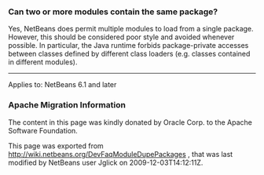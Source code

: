 <!--

    Licensed to the Apache Software Foundation (ASF) under one
    or more contributor license agreements.  See the NOTICE file
    distributed with this work for additional information
    regarding copyright ownership.  The ASF licenses this file
    to you under the Apache License, Version 2.0 (the
    "License"); you may not use this file except in compliance
    with the License.  You may obtain a copy of the License at

      http://www.apache.org/licenses/LICENSE-2.0

    Unless required by applicable law or agreed to in writing,
    software distributed under the License is distributed on an
    "AS IS" BASIS, WITHOUT WARRANTIES OR CONDITIONS OF ANY
    KIND, either express or implied.  See the License for the
    specific language governing permissions and limitations
    under the License.

-->

===Can two or more modules contain the same package?===

Yes, NetBeans does permit multiple modules to load from a single package.
However, this should be considered poor style and avoided whenever possible.
In particular, the Java runtime forbids package-private accesses
between classes defined by different class loaders
(e.g. classes contained in different modules).

-----

Applies to: NetBeans 6.1 and later

===Apache Migration Information===

The content in this page was kindly donated by Oracle Corp. to the
Apache Software Foundation.

This page was exported from http://wiki.netbeans.org/DevFaqModuleDupePackages , 
that was last modified by NetBeans user Jglick 
on 2009-12-03T14:12:11Z.


